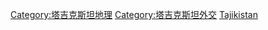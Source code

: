 {{Commonscat|International borders of Tajikistan}}

[[Category:塔吉克斯坦地理|Category:塔吉克斯坦地理]]
[[Category:塔吉克斯坦外交|Category:塔吉克斯坦外交]]
[[Category:各國邊界|Tajikistan]]